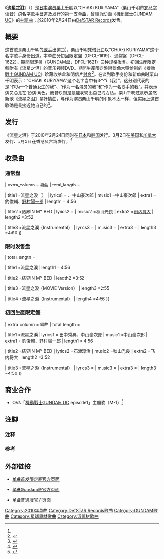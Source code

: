 {{Infobox Single 
| Name           = 流星之淚<br>（{{lang|ja|流星のナミダ}}）
| Artist         = [[栗山千明|CHiAKi KURiYAMA]]
| Cover         =DFCL-1622.jpg
| Album          = 
| A-side         = 
| B-side         = 結界IN MY BED
| Released       = 2010年2月24日（[[日本|日本]]、[[韩国|韩国]]）<ref name="n270179078"/><br>2010年3月2日（[[美国|美国]]、[[加拿大|加拿大]]）<ref name="n270179078"/><br>2010年3月5日（[[香港|香港]]、[[台湾|台湾]]）<ref name="n270179078"/>
| Format         = [[单曲|单曲]]
| Recorded       = 
| Genre          = [[日本流行音樂|日本流行音樂]]
| Length         = 13分48秒
| Label          = [[DefSTAR_Records|DefSTAR Records]]
| Writer         = 
| Producer       = 
| Chart position = * [[Oricon公信榜|Oricon]]：
** 單曲日榜第7名
** 單曲周榜第11名<ref>{{cite web|url=http://ent.163.com/10/0415/08/64A3AVJM00031H0O.html|title=中岛美嘉性感入行十周年 压力大获自己歌声拯救|publisher=网易娱乐|date=2010-04-15|accessdate=2014-02-09|language=zh-cn|archive-date=2020-10-28|archive-url=https://web.archive.org/web/20201028003254/https://ent.163.com/10/0415/08/64A3AVJM00031H0O.html|dead-url=no}}</ref>
** 單曲月榜第41名（2010年3月）
** 在榜时间9周<ref>{{cite web|title=「流星のナミダ」 栗山千明│オリコン芸能人事典|url=http://www.oricon.co.jp/prof/artist/203725/products/music/855893/1/|publisher=ORICON STYLE|accessdate=2014-03-14|archiveurl=https://web.archive.org/web/20100828181033/http://www.oricon.co.jp/prof/artist/203725/products/music/855893/1/|archivedate=2010-08-28|language=ja}}</ref>
* [[日本告示牌|Billboard Japan]]：
** [[日本熱門100金曲榜|Hot 100]]週榜第24名<ref>{{Cite web|date=|url=http://www.billboard-japan.com/charts/detail?a=hot100&year=2010&month=03&day=8|title=Billboard JAPAN HOT 100 2010/03/08 付け|work=[[告示牌_(雜誌)|Billboard JAPAN]]|author=|publisher={{tsl|ja|阪神コンテンツリンク}}|language=ja|accessdate=2014-04-11|archive-date=2020-10-20|archive-url=https://web.archive.org/web/20201020210138/http://www.billboard-japan.com/charts/detail?a=hot100&year=2010&month=03&day=8|dead-url=no}}</ref>
** Hot Singles Sales週榜第12名<ref>{{Cite web|date=|url=http://www.billboard-japan.com/charts/detail?a=sales&year=2010&month=03&day=8|title=Billboard JAPAN Hot Singles Sales 2010/03/08 付け|work=Billboard JAPAN|author=|publisher=阪神コンテンツリンク|language=ja|accessdate=2014-04-11|archive-date=2016-04-13|archive-url=https://web.archive.org/web/20160413182743/http://www.billboard-japan.com/charts/detail?a=sales&year=2010&month=03&day=8|dead-url=no}}</ref>
** Hot Top Airplay第33名<ref>{{Cite web|url=http://www.billboard-japan.com/charts/detail?a=top_airplay&year=2010&month=03&day=8|title=Billboard Japan Hot 100 Airplay 2010/03/08 付け|work=Billboard JAPAN|author=|publisher=阪神コンテンツリンク|language=ja|accessdate=2014-04-11|archive-date=2014-04-13|archive-url=https://web.archive.org/web/20140413155705/http://www.billboard-japan.com/charts/detail?a=top_airplay&year=2010&month=03&day=8|dead-url=no}}</ref>
** {{link-en|成人時代音樂榜|Adult Contemporary (chart)|Adult Contemporary Airplay}}第70名<ref>{{Cite web|date=|url=http://www.billboard-japan.com/charts/detail?a=adult_airplay&year=2010&month=03&day=8|title=Billboard Japan Adult Contemporary Airplay 2010/03/08 付け|work=Billboard JAPAN|author=|publisher=阪神コンテンツリンク|language=ja|accessdate=2014-04-11|archive-date=2020-10-20|archive-url=https://web.archive.org/web/20201020210149/http://www.billboard-japan.com/charts/detail?a=adult_airplay&year=2010&month=03&day=8|dead-url=no}}</ref>
| Certification  = 
| Last single    = 
| This single    = '''流星之泪'''<br />（2010年）
| Next single    = {{link-ja|可能性女孩 (栗山千明单曲)|可能性ガール|可能性女孩}}<br />（2010年）
| Misc = <!--{{External music video|{{letv|PyVGVQCQqvs|「流星のナミダ (Music Video / Short Version)」}}}}-->
<!--
{{listen
 | filename    = 流星のナミダ(JPop Sample).ogg
| title       = 流星のナミダ
| description = 单曲《流星之泪》的音訊範本。
}}-->

{{Extra album cover 2
| Upper caption = 初回限定盘
| Type          =Single
| Cover         =DFCL-1619.jpg
|  Lower caption = 初回限定盘封面
}}

{{Extra album cover 2
| Upper caption = 期間限定盤
| Type          = Single
| Cover         =DFCL-1621.jpg
|  Lower caption = 期間限定盤封面
}}
}}
 
《'''流星之泪'''》（{{lang-ja|流星のナミダ}}）{{refnest|group="注释"|译名参考自搜狐网<ref name="n270179078"/>}}是[[日本|日本]][[演员|演员]][[栗山千明|栗山千明]]以“CHiAKi KURiYAMA”（栗山千明的[[日语罗马字|罗马字读音]]）的名字[[歌手|歌手]][[出道|出道]]及发行的第一支[[单曲|单曲]]，曾經为[[动画|动画]]《[[機動戰士GUNDAM_UC|機動戰士GUNDAM UC]]》的[[主题曲|主题曲]]；於2010年2月24日由[[DefSTAR_Records|DefSTAR Records]]发售。

==概要==
这首歌是栗山千明的[[歌手|歌手]]出道曲<ref name="n270179078"/>{{refnest|group="注释"|栗山千明此前一直以演员身份活跃。}}，栗山千明凭借此曲以“CHiAKi KURiYAMA”这个名字歌手身份出道。本单曲分初回限定盤（DFCL-1619）、通常盤（DFCL-1622）、期間限定盤（GUNDAM盘，DFCL-1621）三种规格发售。初回生産限定盤附有《流星之泪》的音乐视频DVD。期間生産限定盤附赠[[角木肇|角木肇]]绘制的《[[機動戰士GUNDAM_UC|機動戰士GUNDAM UC]]》珍藏收纳盒和明信片[[封套|封套]]<ref>{{cite news|title=「機動戦士ガンダムUC」主題歌、CHiAKi KURiYAMA『流星のナミダ』2月24日リリース決定！ |url=http://www.gundam.info/topic/3619 |accessdate=2014-03-27 |newspaper=GUNDAM.INFO |date=2010-01-19 |archiveurl=https://archive.is/20140327083336/http://www.gundam.info/topic/3619 |archivedate=2014-03-27 |language=ja |deadurl=yes }}</ref>。在谈到歌手身份和新单曲时栗山千明表示：“CHiAKi KURiYAMA”这个名字当中有3个“i（我）”，这分别代表的是“作为一个普通女生的我”、“作为一名演员的我”和“作为一名歌手的我”。并表示演员总是在‘扮演’角色，而音乐则是最能表现出自己的方法。栗山千明还表示虽然新歌《流星之泪》是抒情曲，与作为演员栗山千明的印象不太一样，但实际上这首歌确是最接近她自己的<ref name="n26">{{cite web|url=http://music.yule.sohu.com/20100120/n269708662.shtml|title=栗山千明演唱高达主题曲 2月歌手出道发单曲|publisher=搜狐娱乐|author=一秋|date=2010-01-20|accessdate=2014-02-09|language=zh-cn|archive-date=2020-10-20|archive-url=https://web.archive.org/web/20201020210158/http://music.yule.sohu.com/20100120/n269708662.shtml|dead-url=no}}</ref>。

== 发行 ==
《流星之泪》于2010年2月24日同时在[[日本|日本]]和[[韩国|韩国]]发行。3月2日在[[美国|美国]]和[[加拿大|加拿大]]发行、3月5日在[[香港|香港]]及[[台湾|台湾]]发行。<ref name="n270179078">{{cite web|url=http://music.yule.sohu.com/20100210/n270179078.shtml|title=栗山千明参加高达上映会 出道单曲将在世界发行|publisher=搜狐娱乐|author=小斑马|date=2010-02-10|accessdate=2014-02-09|archiveurl=https://web.archive.org/web/20140411062616/http://music.yule.sohu.com/20100210/n270179078.shtml|archivedate=2014-04-11|language=zh-cn}}</ref>
== 收录曲 ==
=== 通常盘 ===
{{tracklist
| collapsed       = 
| headline        =CD 通常盤<ref>{{cite web|url=http://vgmdb.net/album/26341|title=DFCL-1622 {{!}} Ryuusei no Namida / Chiaki Kuriyama|publisher=VGMdb|accessdate=2014-02-09|language=en|archive-date=2021-01-28|archive-url=https://web.archive.org/web/20210128052820/https://vgmdb.net/album/26341|dead-url=no}}</ref>
| extra_column    = 編曲
| total_length    = 
 
| title1          =流星之淚（{{lang|ja|流星のナミダ}}）
| lyrics1         = {{link-ja|田中秀典|田中秀典}}、中山豪次郎
| music1          =中山豪次郎
| extra1          = 釣俊輔、[[野村陽一郎|野村陽一郎]]
| length1         = 4:56
 
| title2          =結界IN MY BED
| lyrics2         ={{link-ja|石渡淳治|いしわたり淳治}}
| music2          =秋山光良
| extra2          =[[飛內將大|飛內將大]]
| length2         =3:52
 
| title3          =流星之淚（Instrumental）
| lyrics3         =
| music3          =
| extra3          =
| length3         =4:56
}}

===限时发售盘===
{{tracklist
| collapsed       = 
| headline        =期間生產限定盤CD（2010年3月31日之前限时发售）<ref name="DFCL-1621">{{cite web|url=http://vgmdb.net/album/26340|title=DFCL-1621 {{!}} Ryuusei no Namida / Chiaki Kuriyama|publisher=VGMdb|accessdate=2014-02-09|language=en|archive-date=2020-12-18|archive-url=https://web.archive.org/web/20201218155326/https://vgmdb.net/album/26340|dead-url=no}}</ref>
| total_length    = 
 
| title1          =流星之淚
| length1         = 4:56
 
| title2          =結界IN MY BED
| length2         =3:52
 
| title3          =流星之淚（MOVIE Version）
| length3         =2:55
 
| title4          =流星之淚（Instrumental）
| length4         =4:56
}}
 
{{Tracklist
| collapsed       = 
| headline        = 期間生產限定盤DVD（2010年3月31日之前限时发售）<ref name="DFCL-1621"/>
| extra_column    =
| total_length    = 
 
| title1          =《机动战士GUNDAM UC》Collectors收藏BOX
| extra1          =
| length1         = 
 
| title2          =《机动战士GUNDAM UC》明信片封入
| extra2          =
| length2         =
}}

=== 初回生產限定盤 ===
{{tracklist
| collapsed       = 
| headline        =CD初回生產限定盤<ref name="DFCL-1619">{{cite web|url=http://vgmdb.net/album/26342|title=DFCL-1619~20 {{!}} Ryuusei no Namida / Chiaki Kuriyama [Limited Edition]|publisher=VGMdb|accessdate=2014-02-09|language=en|archive-date=2020-12-19|archive-url=https://web.archive.org/web/20201219152933/https://vgmdb.net/album/26342|dead-url=no}}</ref>
| extra_column    = 編曲
| total_length    = 
 
| title1          =流星之淚
| lyrics1         = 田中秀典、中山豪次郎
| music1          =中山豪次郎
| extra1          = 釣俊輔、野村陽一郎
| length1         = 4:56
 
| title2          =結界IN MY BED
| lyrics2         =石渡淳治
| music2          =秋山光良
| extra2          =飞内将大
| length2         =3:52
 
| title3          =流星之淚（Instrumental）
| lyrics3         =
| music3          =
| extra3          =
| length3         =4:56
}}
 
{{Tracklist
| collapsed       = 
| headline        = DVD初回生產限定盤<ref name="DFCL-1619"/>
| extra_column    = 監督
| total_length    = 
 
| title1          =流星之淚（Music Video）
| extra1          =
| length1         = 
}}
== 商业合作 ==
* OVA「[[機動戰士GUNDAM_UC|機動戰士GUNDAM UC]] episode1」主題歌（M-1）<ref>{{cite web|url=http://news.mtime.com/2010/02/21/1425715.html|title=栗山千明以歌手身份出道 获得星星命名权|publisher=搜狐娱乐|author=一秋|date=2010-02-21|accessdate=2014-02-09|language=zh-cn|archive-date=2020-10-20|archive-url=https://web.archive.org/web/20201020210229/http://news.mtime.com/2010/02/21/1425715.html|dead-url=no}}</ref>

== 注脚 ==
=== 注释 ===
<references group="注释"/>
 
=== 参考 ===
{{Reflist}}
 
== 外部链接 ==
* {{ja}} [http://www.sonymusic.co.jp/Music/Arch/DF/chiaki_kuriyama/DFCL-1619/index.html 单曲首发限定版官方页面] {{Wayback|url=http://www.sonymusic.co.jp/Music/Arch/DF/chiaki_kuriyama/DFCL-1619/index.html |date=20201020210233 }}
* {{ja}} [http://www.sonymusic.co.jp/Music/Arch/DF/chiaki_kuriyama/DFCL-1621/index.html 单曲Gundam版官方页面] {{Wayback|url=http://www.sonymusic.co.jp/Music/Arch/DF/chiaki_kuriyama/DFCL-1621/index.html |date=20201020210249 }}
* {{ja}} [http://www.sonymusic.co.jp/Music/Arch/DF/chiaki_kuriyama/DFCL-1622/index.html 单曲普通版官方页面] {{Wayback|url=http://www.sonymusic.co.jp/Music/Arch/DF/chiaki_kuriyama/DFCL-1622/index.html |date=20201020210244 }}
 
{{栗山千明}}

{{DEFAULTSORT:Ryuusei no Namida}}
[[Category:2010年单曲|Category:2010年单曲]]
[[Category:DefSTAR_Records歌曲|Category:DefSTAR Records歌曲]]
[[Category:GUNDAM歌曲|Category:GUNDAM歌曲]]
[[Category:星球題材歌曲|Category:星球題材歌曲]]
[[Category:淚題材歌曲|Category:淚題材歌曲]]